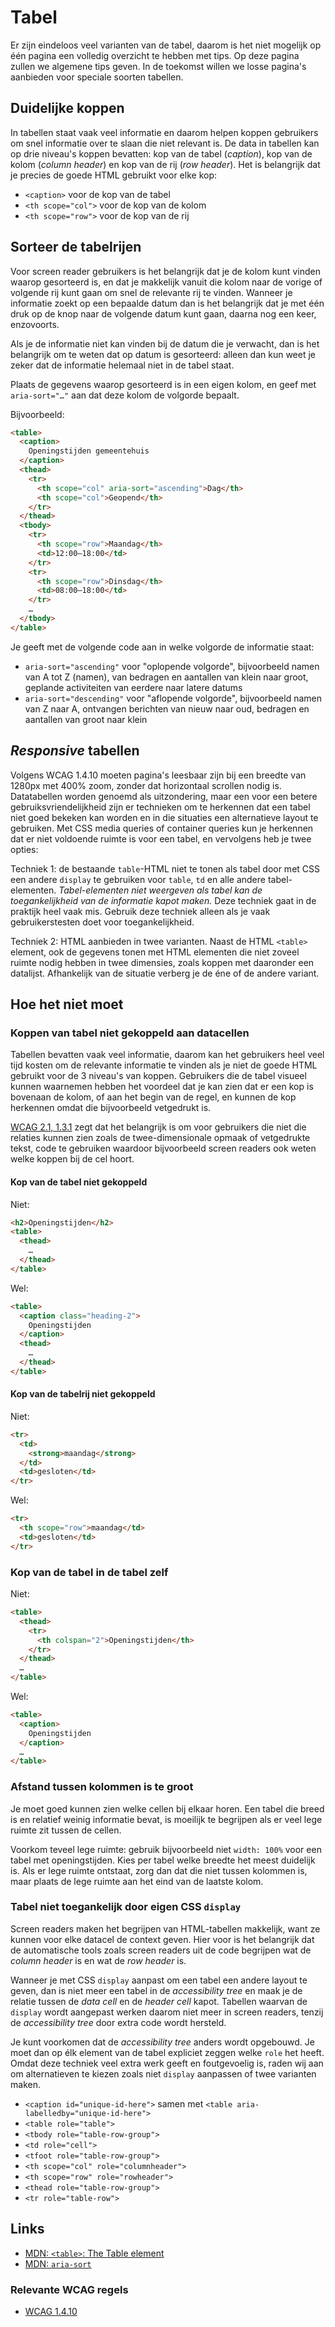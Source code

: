 <!-- @license CC0-1.0 -->

# Tabel

Er zijn eindeloos veel varianten van de tabel, daarom is het niet mogelijk op één pagina een volledig overzicht te hebben met tips. Op deze pagina zullen we algemene tips geven. In de toekomst willen we losse pagina's aanbieden voor speciale soorten tabellen.

## Duidelijke koppen

In tabellen staat vaak veel informatie en daarom helpen koppen gebruikers om snel informatie over te slaan die niet relevant is. De data in tabellen kan op drie niveau's koppen bevatten: kop van de tabel (_caption_), kop van de kolom (_column header_) en kop van de rij (_row header_). Het is belangrijk dat je precies de goede HTML gebruikt voor elke kop:

- `<caption>` voor de kop van de tabel
- `<th scope="col">` voor de kop van de kolom
- `<th scope="row">` voor de kop van de rij

<!--
### Heading versus caption

Voor screen reader gebruikers is het voordeel van het `<caption>` element dat die zowel context geeft wanneer je bij de tabel komt en je de pagina van begin tot einde leest, als wanneer je van verderop weer terug gaat naar een eerdere tabel. Een heading die een tabel beschrijft (`h1`-`h6` element) wordt alleen aangekondigd wanneer je van begin naar het einde leest; je mist dus context als je terug gaat.
-->

## Sorteer de tabelrijen

Voor screen reader gebruikers is het belangrijk dat je de kolom kunt vinden waarop gesorteerd is, en dat je makkelijk vanuit die kolom naar de vorige of volgende rij kunt gaan om snel de relevante rij te vinden. Wanneer je informatie zoekt op een bepaalde datum dan is het belangrijk dat je met één druk op de knop naar de volgende datum kunt gaan, daarna nog een keer, enzovoorts.

Als je de informatie niet kan vinden bij de datum die je verwacht, dan is het belangrijk om te weten dat op datum is gesorteerd: alleen dan kun weet je zeker dat de informatie helemaal niet in de tabel staat.

Plaats de gegevens waarop gesorteerd is in een eigen kolom, en geef met `aria-sort="…"` aan dat deze kolom de volgorde bepaalt.

Bijvoorbeeld:

```html
<table>
  <caption>
    Openingstijden gemeentehuis
  </caption>
  <thead>
    <tr>
      <th scope="col" aria-sort="ascending">Dag</th>
      <th scope="col">Geopend</th>
    </tr>
  </thead>
  <tbody>
    <tr>
      <th scope="row">Maandag</th>
      <td>12:00—18:00</td>
    </tr>
    <tr>
      <th scope="row">Dinsdag</th>
      <td>08:00—18:00</td>
    </tr>
    …
  </tbody>
</table>
```

Je geeft met de volgende code aan in welke volgorde de informatie staat:

- `aria-sort="ascending"` voor "oplopende volgorde", bijvoorbeeld namen van A tot Z (namen), van bedragen en aantallen van klein naar groot, geplande activiteiten van eerdere naar latere datums
- `aria-sort="descending"` voor "aflopende volgorde", bijvoorbeeld namen van Z naar A, ontvangen berichten van nieuw naar oud, bedragen en aantallen van groot naar klein

## _Responsive_ tabellen

Volgens WCAG 1.4.10 moeten pagina's leesbaar zijn bij een breedte van 1280px met 400% zoom, zonder dat horizontaal scrollen nodig is. Datatabellen worden genoemd als uitzondering, maar een voor een betere gebruiksvriendelijkheid zijn er technieken om te herkennen dat een tabel niet goed bekeken kan worden en in die situaties een alternatieve layout te gebruiken. Met CSS media queries of container queries kun je herkennen dat er niet voldoende ruimte is voor een tabel, en vervolgens heb je twee opties:

Techniek 1: de bestaande `table`-HTML niet te tonen als tabel door met CSS een andere `display` te gebruiken voor `table`, `td` en alle andere tabel-elementen. _Tabel-elementen niet weergeven als tabel kan de toegankelijkheid van de informatie kapot maken._ Deze techniek gaat in de praktijk heel vaak mis. Gebruik deze techniek alleen als je vaak gebruikerstesten doet voor toegankelijkheid.

Techniek 2: HTML aanbieden in twee varianten. Naast de HTML `<table>` element, ook de gegevens tonen met HTML elementen die niet zoveel ruimte nodig hebben in twee dimensies, zoals koppen met daaronder een datalijst. Afhankelijk van de situatie verberg je de éne of de andere variant.

## Hoe het niet moet

### Koppen van tabel niet gekoppeld aan datacellen

Tabellen bevatten vaak veel informatie, daarom kan het gebruikers heel veel tijd kosten om de relevante informatie te vinden als je niet de goede HTML gebruikt voor de 3 niveau's van koppen. Gebruikers die de tabel visueel kunnen waarnemen hebben het voordeel dat je kan zien dat er een kop is bovenaan de kolom, of aan het begin van de regel, en kunnen de kop herkennen omdat die bijvoorbeeld vetgedrukt is.

[WCAG 2.1, 1.3.1](https://www.w3.org/TR/WCAG21/#info-and-relationships) zegt dat het belangrijk is om voor gebruikers die niet die relaties kunnen zien zoals de twee-dimensionale opmaak of vetgedrukte tekst, code te gebruiken waardoor bijvoorbeeld screen readers ook weten welke koppen bij de cel hoort.

#### Kop van de tabel niet gekoppeld

Niet:

```html
<h2>Openingstijden</h2>
<table>
  <thead>
    …
  </thead>
</table>
```

Wel:

```html
<table>
  <caption class="heading-2">
    Openingstijden
  </caption>
  <thead>
    …
  </thead>
</table>
```

#### Kop van de tabelrij niet gekoppeld

Niet:

```html
<tr>
  <td>
    <strong>maandag</strong>
  </td>
  <td>gesloten</td>
</tr>
```

Wel:

```html
<tr>
  <th scope="row">maandag</td>
  <td>gesloten</td>
</tr>
```

<!--

TODO:

#### Kop van de kolom niet gekoppeld

-->

### Kop van de tabel in de tabel zelf

Niet:

```html
<table>
  <thead>
    <tr>
      <th colspan="2">Openingstijden</th>
    </tr>
  </thead>
  …
</table>
```

Wel:

```html
<table>
  <caption>
    Openingstijden
  </caption>
  …
</table>
```

### Afstand tussen kolommen is te groot

Je moet goed kunnen zien welke cellen bij elkaar horen. Een tabel die breed is en relatief weinig informatie bevat, is moeilijk te begrijpen als er veel lege ruimte zit tussen de cellen.

Voorkom teveel lege ruimte: gebruik bijvoorbeeld niet `width: 100%` voor een tabel met openingstijden. Kies per tabel welke breedte het meest duidelijk is. Als er lege ruimte ontstaat, zorg dan dat die niet tussen kolommen is, maar plaats de lege ruimte aan het eind van de laatste kolom.

### Tabel niet toegankelijk door eigen CSS `display`

Screen readers maken het begrijpen van HTML-tabellen makkelijk, want ze kunnen voor elke datacel de context geven. Hier voor is het belangrijk dat de automatische tools zoals screen readers uit de code begrijpen wat de _column header_ is en wat de _row header_ is.

Wanneer je met CSS `display` aanpast om een tabel een andere layout te geven, dan is niet meer een tabel in de _accessibility tree_ en maak je de relatie tussen de _data cell_ en de _header cell_ kapot. Tabellen waarvan de `display` wordt aangepast werken daarom niet meer in screen readers, tenzij de _accessibility tree_ door extra code wordt hersteld.

Je kunt voorkomen dat de _accessibility tree_ anders wordt opgebouwd. Je moet dan op élk element van de tabel expliciet zeggen welke `role` het heeft. Omdat deze techniek veel extra werk geeft en foutgevoelig is, raden wij aan om alternatieven te kiezen zoals niet `display` aanpassen of twee varianten maken.

- `<caption id="unique-id-here">` samen met `<table aria-labelledby="unique-id-here">`
- `<table role="table">`
- `<tbody role="table-row-group">`
- `<td role="cell">`
- `<tfoot role="table-row-group">`
- `<th scope="col" role="columnheader">`
- `<th scope="row" role="rowheader">`
- `<thead role="table-row-group">`
- `<tr role="table-row">`

## Links

- [MDN: `<table>`: The Table element](https://developer.mozilla.org/en-US/docs/Web/HTML/Element/table)
- [MDN: `aria-sort`](https://developer.mozilla.org/en-US/docs/Web/Accessibility/ARIA/Attributes/aria-sort)

### Relevante WCAG regels

- [WCAG 1.4.10](https://www.w3.org/TR/WCAG21/#reflow)

```

```
